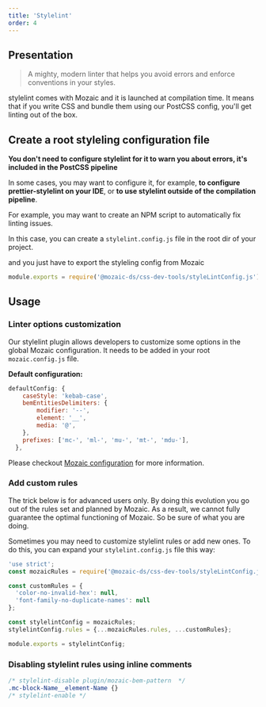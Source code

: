 ```yaml
---
title: 'Stylelint'
order: 4
---
```


## Presentation

> A mighty, modern linter that helps you avoid errors and enforce conventions in your styles.

<Highlight>

stylelint comes with Mozaic and it is launched at compilation time. It means that if you write CSS and bundle them using our PostCSS config, you'll get linting out of the box.

</Highlight>


## Create a root styleling configuration file

<Highlight theme="tips">

**You don't need to configure stylelint for it to warn you about errors, it's included in the PostCSS pipeline**

In some cases, you may want to configure it, for example, **to configure prettier-stylelint on your IDE**, or **to use stylelint outside of the compilation pipeline**.

</Highlight>


For example, you may want to create an NPM script to automatically fix linting issues.

In this case, you can create a `stylelint.config.js` file in the root dir of your project.

and you just have to export the styleling config from Mozaic

```js
module.exports = require('@mozaic-ds/css-dev-tools/styleLintConfig.js')
```

## Usage

### Linter options customization

Our stylelint plugin allows developers to customize some options in the global Mozaic configuration.
It needs to be added in your root `mozaic.config.js` file.

**Default configuration:**
```js
defaultConfig: {
    caseStyle: 'kebab-case',
    bemEntitiesDelimiters: {
        modifier: '--',
        element: '__',
        media: '@',
    },
    prefixes: ['mc-', 'ml-', 'mu-', 'mt-', 'mdu-'],
  },
```

<Highlight title="More informations here">

Please checkout [Mozaic configuration](/GetStarted/Developers/Configuration/#stylelint-options-) for more information.

</Highlight>

### Add custom rules

<Highlight theme="warning" title="Only for advanced users">
  The trick below is for advanced users only.
  By doing this evolution you go out of the rules set and planned by Mozaic.
  As a result, we cannot fully guarantee the optimal functioning of Mozaic. So be sure of what you are doing.
</Highlight>

Sometimes you may need to customize stylelint rules or add new ones. To do this, you can expand your `stylelint.config.js` file this way:

```js
'use strict';
const mozaicRules = require('@mozaic-ds/css-dev-tools/styleLintConfig.js');

const customRules = {
  'color-no-invalid-hex': null,
  'font-family-no-duplicate-names': null
};

const stylelintConfig = mozaicRules;
stylelintConfig.rules = {...mozaicRules.rules, ...customRules};

module.exports = stylelintConfig;
```


### Disabling stylelint rules using inline comments

```scss
/* stylelint-disable plugin/mozaic-bem-pattern  */
.mc-block-Name__element-Name {}
/* stylelint-enable */
```
